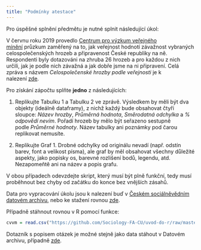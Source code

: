 ```yaml
---
title: "Podmínky atestace"
---
```


Pro úspěšné splnění předmětu je nutné splnit následující úkol:

V červnu roku 2019 provedlo [Centrum pro výzkum veřejného mínění](https://sociology-fa-cu.github.io/uvod-do-r/cvvm.soc.cas.cz/) průzkum zaměřený na to, jak veřejnost hodnotí závažnost vybraných celospolečenských hrozeb a připravenost České republiky na ně. Respondenti byly dotazováni na zhruba 26 hrozeb a pro každou z nich určili, jak je podle nich závažná a jak dobře jsme na ni připravení. Celá zpráva s názvem *Celospolečenské hrozby podle veřejnosti* je k nalezení [zde](https://cvvm.soc.cas.cz/media/com_form2content/documents/c2/a5077/f9/po191223.pdf).

Pro získání zápočtu splňte **jedno** z následujících:

1.  Replikujte Tabulku 1 a Tabulku 2 ve zprávě. Výsledkem by měli být dva objekty (ideálně dataframy), z nichž každý bude obsahovat čtyři sloupce: *Název hrozby*, *Průměrná hodnota*, *Směrodatná odchylka* a *% odpovědí nevím*. Pořadí hrozeb by mělo být seřazeno sestupně podle *Průměrné hodnoty*. Název tabulky ani poznámky pod čarou replikovat nemusíte.

2.  Replikujte Graf 1. Drobné odchylky od originálu nevadí (např. odstín barev, font a velikost písma), ale graf by měl obsahovat všechny důležité aspekty, jako popisky os, barevné rozlišení bodů, legendu, atd. Nezapomeňtě ani na název a popis grafu.

V obou případech odevzdejte skript, který musí být plně funkční, tedy musí proběhnout bez chyby od začátku do konce bez vnějších zásahů.

Data pro vypracování úkolu jsou k nalezení buď v [Českém sociálněvědním datovém archivu](https://archiv.soc.cas.cz/), nebo ke stažení rovnou [zde](https://github.com/Sociology-FA-CU/uvod-do-r/raw/master/data/cvvm_cerven_2019.rds).

Případně stáhnout rovnou v R pomocí funkce:

``` r
cvvm = read.csv("https://github.com/Sociology-FA-CU/uvod-do-r/raw/master/data/cvvm_cerven_2019.csv")
```

Dotazník s popisem otázek je možné stejně jako data stáhout v Datovém archivu, případně [zde](https://github.com/Sociology-FA-CU/uvod-do-r/raw/master/atestation/V1906.pdf).
